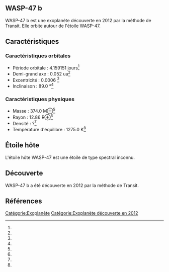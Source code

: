 == WASP-47 b ==

{{Infobox Exoplanète
| nom = WASP-47 b
| image = 
| légende = 
| étoile = WASP-47
| constellation = 
| ascension_droite = 
| déclinaison = 
| distance = ?
| type_spectral = ?
| masse = 374.0 M⊕<ref></ref>
| rayon = 12.86 R⊕<ref></ref>
| densité = ?<ref></ref>
| gravité = ?<ref></ref>
| température = 1275.0 K<ref></ref>
| période = 4.159151 j<ref></ref>
| demi_grand_axe = 0.052 ua<ref></ref>
| excentricité = 0.0006 <ref></ref>
| inclinaison = 89.0 °<ref></ref>
| méthode_découverte = Transit
| date_découverte = 2012
| statut = Confirmée
}}

WASP-47 b est une exoplanète découverte en 2012 par la méthode de Transit. Elle orbite autour de l'étoile WASP-47.

== Caractéristiques ==

=== Caractéristiques orbitales ===
* Période orbitale : 4.159151 jours<ref></ref>
* Demi-grand axe : 0.052 ua<ref></ref>
* Excentricité : 0.0006 <ref></ref>
* Inclinaison : 89.0 °<ref></ref>

=== Caractéristiques physiques ===
* Masse : 374.0 M⊕<ref></ref>
* Rayon : 12.86 R⊕<ref></ref>
* Densité : ?<ref></ref>
* Température d'équilibre : 1275.0 K<ref></ref>

== Étoile hôte ==

{{Infobox Étoile
| nom = WASP-47
| image = 
| légende = 
| constellation = 
| ascension_droite = 
| déclinaison = 
| distance = ?
| type_spectral = ?
| magnitude_absolue = 
| magnitude_apparente = 
| masse = ?<ref></ref>
| rayon = ?<ref></ref>
| température = ?<ref></ref>
| métallicité = ?<ref></ref>
| âge = ?<ref></ref>
}}

L'étoile hôte WASP-47 est une étoile de type spectral inconnu.

== Découverte ==

WASP-47 b a été découverte en 2012 par la méthode de Transit.

== Références ==
<references />

[[Catégorie:Exoplanète]]
[[Catégorie:Exoplanète découverte en 2012]]
